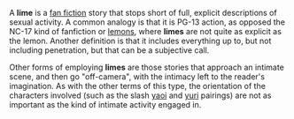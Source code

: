 A '''lime''' is a [[fan fiction]] story that stops short of full, explicit descriptions of sexual activity. A common analogy is that it is PG-13 action, as opposed the NC-17 kind of fanfiction or [[lemons]], where '''limes''' are not quite as explicit as the lemon. Another definition is that it includes everything up to, but not including penetration, but that can be a subjective call. 

Other forms of employing '''limes''' are those stories that approach an intimate scene, and then go "off-camera", with the intimacy left to the reader's imagination. As with the other terms of this type, the orientation of the characters involved (such as the slash [[yaoi]] and [[yuri]] pairings) are not as important as the kind of intimate activity engaged in.